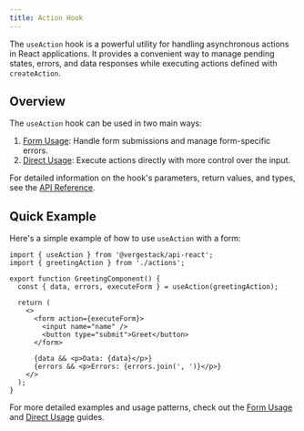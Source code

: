 ```yaml
---
title: Action Hook
---
```


The `useAction` hook is a powerful utility for handling asynchronous actions in React applications. It provides a convenient way to manage pending states, errors, and data responses while executing actions defined with `createAction`.

## Overview

The `useAction` hook can be used in two main ways:

1. [Form Usage](./action-hook/form-usage): Handle form submissions and manage form-specific errors.
2. [Direct Usage](./action-hook/direct-usage): Execute actions directly with more control over the input.

For detailed information on the hook's parameters, return values, and types, see the [API Reference](./action-hook/api-reference).

## Quick Example

Here's a simple example of how to use `useAction` with a form:

```tsx
import { useAction } from '@vergestack/api-react';
import { greetingAction } from './actions';

export function GreetingComponent() {
  const { data, errors, executeForm } = useAction(greetingAction);

  return (
    <>
      <form action={executeForm}>
        <input name="name" />
        <button type="submit">Greet</button>
      </form>

      {data && <p>Data: {data}</p>}
      {errors && <p>Errors: {errors.join(', ')}</p>}
    </>
  );
}
```

For more detailed examples and usage patterns, check out the [Form Usage](./action-hook/form-usage) and [Direct Usage](./action-hook/direct-usage) guides.
